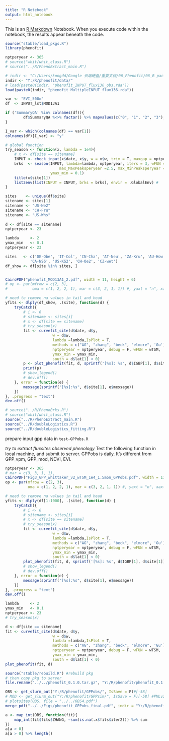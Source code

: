 ```yaml
---
title: "R Notebook"
output: html_notebook
---
```


This is an [R Markdown](http://rmarkdown.rstudio.com) Notebook. When you execute code within the notebook, the results appear beneath the code. 

```r
source("stable/load_pkgs.R")
library(phenofit)

nptperyear <- 365
# source("whit/whit_class.R")
# source("../R/PhenoExtract_main.R")

# indir <- "C:/Users/kongdd/Google 云端硬盘/重要文档/06_Phenofit/06_R package/"
indir <- "Y:/R/phenofit/data/"
# load(paste0(indir, "phenofit_INPUT_flux136_obs.rda"))
load(paste0(indir, "phenofit_MultipleINPUT_flux136.rda"))

var <- "EVI_500m"
df  <- INPUT_lst$MOD13A1

if ('SummaryQA' %in% colnames(df)){
        df$SummaryQA %<>% factor() %>% mapvalues(c("0", "1", "2", "3"), c(" good", " margin", " snow&ice", " cloud"))
}

I_var <- which(colnames(df) == var[1])
colnames(df)[I_var] <- "y"

# global function
try_season <- function(x, lambda = 1e4){
    # x <- df[site == sitename]
    INPUT <- check_input(x$date, x$y, w = x$w, trim = T, maxgap = nptperyear / 4)
    brks  <- season(INPUT, lambda=lambda, nptperyear, iters = 3, wFUN = wTSM, IsPlot = TRUE,
                        max_MaxPeaksperyear =2.5, max_MinPeaksperyear = 3.5, 
                    ymax_min = 0.1)
    title(x$site[1])
    list2env(list(INPUT = INPUT, brks = brks), envir = .GlobalEnv) #
}

sites    <- unique(df$site)
sitename <- sites[1]
sitename <- "US-Ne2"
sitename <- "CH-Fru"
sitename <- "US-Whs"
    
d <- df[site == sitename]
nptperyear <- 23
```

```r
lambda     <- 2
ymax_min   <- 0.1
nptperyear <- 23

sites   <- c('DE-Obe', 'IT-Col', 'CN-Cha', 'AT-Neu', 'ZA-Kru', 'AU-How', 
           'CA-NS6', 'US-KS2', 'CH-Oe2', 'CZ-wet')
df_show <- df[site %in% sites, ]


CairoPDF("phenofit_MOD13A1_2.pdf", width = 11, height = 6)
# op <- par(mfrow = c(2, 3),
#           oma = c(1, 2, 2, 1), mar = c(3, 2, 1, 1)) #, yaxt = "n", xaxt = "n"

# need to remove na values in tail and head
yfits <- dlply(df_show, .(site), function(d) {
    tryCatch({
        # i <- 6
        # sitename <- sites[i]
        # x <- df[site == sitename]
        # try_season(x)
        fit <- curvefit_site(d$date, d$y, 
                     w = d$w,
                     lambda =lambda,IsPlot = T, 
                     methods = c("AG", "zhang", "beck", "elmore", 'Gu'), #,"klos"
                     nptperyear = nptperyear, debug = F, wFUN = wTSM, 
                     ymax_min = ymax_min, 
                     south = d$lat[1] < 0)
        p <- plot_phenofit(fit, d, sprintf('[%s]: %s', d$IGBP[1], d$site[1]))
        print(p)
        # show_legend()
        # dev.off()
    }, error = function(e) {
        message(sprintf("[%s]:%s", d$site[1], e$message))
    })
}, .progress = "text")
dev.off()
```



```r
# source("../R/PhenoBrks.R")
# source("whit/whit_class.R")
source("../R/PhenoExtract_main.R")
source("../R/doubleLogistics.R")
source("../R/doubleLogistics_fitting.R")
```

prepare input gpp data in `test-GPPobs.R`

*try to extract fluxsites observed phenology*
Test the following function in local machine, and submit to server.
GPPobs is daily. It's different from GPP_vpm, GPP_mod, NDVI, EVI.

```r
nptperyear <- 365
# mar = c(3, 3, 1, 1),
CairoPDF("Fig3_GPP_whittaker_v2_wTSM_1e4_1.5mon_GPPobs.pdf", width = 11, height = 6)
op <- par(mfrow = c(2, 3),
          oma = c(1, 2, 2, 1), mar = c(3, 2, 1, 1)) #, yaxt = "n", xaxt = "n"

# need to remove na values in tail and head
yfits <- dlply(df[1:1000], .(site), function(d) {
    tryCatch({
        # i <- 6
        # sitename <- sites[i]
        # x <- df[site == sitename]
        # try_season(x)
        fit <- curvefit_site(d$date, d$y, 
                     w = d$w,
                     lambda =lambda,IsPlot = T, 
                     methods = c("AG", "zhang", "beck", "elmore", 'Gu'), #,"klos"
                     nptperyear = nptperyear, debug = F, wFUN = wTSM, 
                     ymax_min = ymax_min, 
                     south = d$lat[1] < 0)
        plot_phenofit(fit, d, sprintf('[%s]: %s', d$IGBP[1], d$site[1]))
        # show_legend()
        # dev.off()
    }, error = function(e) {
        message(sprintf("[%s]:%s", d$site[1], e$message))
    })
}, .progress = "text")
dev.off()

lambda     <- 2
ymax_min   <- 0.1
nptperyear <- 23
# try_season(x)

d <- df[site == sitename]
fit <- curvefit_site(d$date, d$y, 
                     w = d$w,
                     lambda =lambda,IsPlot = T, 
                     methods = c("AG", "zhang", "beck", "elmore", 'Gu')[1], #,"klos"
                     nptperyear = nptperyear, debug = F, wFUN = wTSM, 
                     ymax_min = ymax_min, 
                     south = d$lat[1] < 0)
plot_phenofit(fit, d)
```

```r
source("stable/rebuild.R") #rebuild pkg
# then copy pkg to server
file.rename("../../phenofit_0.1.0.tar.gz", "Y:/R/phenofit/phenofit_0.1.0.tar.gz")
```

```r
OBS <- get_slurm_out("Y:/R/phenofit/GPPobs/", IsSave = F)#[-58]
# MOD <- get_slurm_out("Y:/R/phenofit/GPPsim/", IsSave = F)[-58] #PMLv2 GPP
# plotsites(OBS, file = "../../OBS4.pdf")
merge_pdf("../../Figs/phenofit_GPPobs_final.pdf", indir = "Y:/R/phenofit/Figs/")
```

```r
a <- map_int(OBS, function(fit){
    map_int(fit$fits$ZHANG, ~sum(is.na(.x$fits$iter2))) %>% sum
})
a[a > 0]
a[a > 0] %>% length()
```
